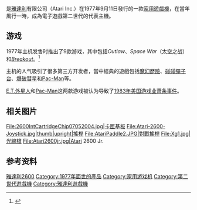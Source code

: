 {{Expand English|Atati 2600|topic=vg|time=2015-01-06T06:37:21+00:00}}

{{NoteTA
| G1=Games
}}
{{Infobox information appliance
| title = 雅达利2600<br />Atari 2600
| logo         = Atari2600logo.svg
| logo_size    = 150px
| image = [[File:Atari-2600-Wood-4Sw-Set.png|250px]]
| aka = Atari VCS {{small|（1982年11月以前）}}
| manufacturer = [[雅达利|雅达利]]<small>（Atari Inc.）</small>
| type = [[家用遊戲機|家用遊戲機]]
| generation = [[遊戲機歷史_(第二世代)|第二世代]]
| lifespan =
| CPU = MOS 6507 @ 1.19Mhz
| media = 卡匣
| storage = 無
| controllers = 1个操纵杆
| connectivity =
| online service =
| release date = 1977年9月11日
| discontinued = 1992年1月1日
| units sold = 3000萬部
| top game = [[Pac-Man|Pac-Man]]（700萬套）
| compatibility =
| predecessor = [[Pong|乓]]
| successor = [[雅达利5200|雅达利5200]]
}}


{{Vgname2|雅達利2600|en=Atari 2600|1982年11月前称为'''Atari Video Computer System'''，簡稱'''Atari VCS'''，香港俗稱'''雅達利電腦電視遊戲機'''}}是[[雅達利|雅達利]]有限公司（Atari Inc.）在1977年9月11日發行的一款[[家用遊戲機|家用遊戲機]]，在當年風行一時，成為電子遊戲第二世代的代表主機。

==游戏==
{{Main|雅达利2600游戏列表}}
1977年主机发售时推出了9款游戏，其中包括''Outlaw''、''Space War''（太空之战）和''[[Breakout_(游戏)|Breakout]]''。<ref>{{cite web|url=http://www.retrogamer.net/profiles/hardware/atari-2600/|title=Atari 2600|publisher=|accessdate=November 29, 2015|archive-date=2020-09-24|archive-url=https://web.archive.org/web/20200924065709/https://www.retrogamer.net/profiles/hardware/atari-2600/|dead-url=no}}</ref> 

主机的人气吸引了很多第三方开发者，當中經典的遊戲包括[[魔幻歷險|魔幻歷險]]、[[碰碰彈子台|碰碰彈子台]]、[[爆破彗星|爆破彗星]]和[[吃豆人_(雅达利2600)|Pac-Man]]等。

[[E.T.外星人_(游戏)|E.T.外星人]]和[[吃豆人_(雅达利2600)|Pac-Man]]这两款游戏被认为导致了[[1983年美国游戏业萧条事件|1983年美国游戏业萧条事件]]。

==相关图片==
<gallery>
File:2600IntCartridgeChip07052004.jpg|卡匣基板
File:Atari-2600-Joystick.jpg|thumb|upright|搖桿
File:AtariPaddle2.JPG|對戰搖桿
File:Xg1.jpg|光線槍
File:Atari2600jr.jpg|Atari 2600 Jr.
</gallery>

== 参考资料 ==
{{reflist|2}}

{{家用游戏机}}
{{第二世代遊戲機}}

{{DEFAULTSORT:Atari 3600}}
[[Category:雅達利2600|]]
[[Category:1977年面世的產品|Category:1977年面世的產品]]
[[Category:家用游戏机|Category:家用游戏机]]
[[Category:第二世代遊戲機|Category:第二世代遊戲機]]
[[Category:雅達利遊戲機|Category:雅達利遊戲機]]
{{videogame-hardware-stub}}